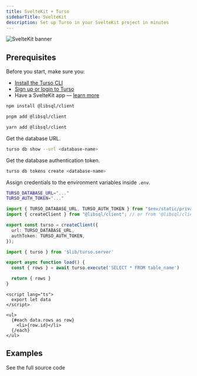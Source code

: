 ```yaml
---
title: SvelteKit + Turso
sidebarTitle: SvelteKit
description: Set up Turso in your SvelteKit project in minutes
---
```


![SvelteKit banner](/images/guides/svelte-banner.png)

## Prerequisites

Before you start, make sure you:

- [Install the Turso CLI](/cli/installation)
- [Sign up or login to Turso](/cli/authentication#signup)
- Have a SvelteKit app &mdash; [learn more](https://kit.svelte.dev/docs/creating-a-project)

<Steps>

<Step title="Install the libSQL SDK">

<CodeGroup>

```bash npm
npm install @libsql/client
```

```bash pnpm
pnpm add @libsql/client
```

```bash yarn
yarn add @libsql/client
```

</CodeGroup>

</Step>

<Step title="Configure database credentials">

Get the database URL.

```bash
turso db show --url <database-name>
```

Get the database authentication token.

```bash
turso db tokens create <database-name>
```

Assign credentials to the environment variables inside `.env`.

```bash
TURSO_DATABASE_URL="..."
TURSO_AUTH_TOKEN="..."
```

</Step>

<Step title="Configure LibSQL Client.">

```ts src/lib/turso.server.ts
import { TURSO_DATABASE_URL, TURSO_AUTH_TOKEN } from "$env/static/private";
import { createClient } from "@libsql/client"; // or from '@libsql/client/web' for Edge runtimes

export const turso = createClient({
  url: TURSO_DATABASE_URL,
  authToken: TURSO_AUTH_TOKEN,
});
```

</Step>

<Step title="Execute SQL">

<CodeGroup>

```ts src/routes/+page.server.ts
import { turso } from '$lib/turso.server'

export async function load() {
  const { rows } = await turso.execute('SELECT * FROM table_name')

  return { rows }
}
```

```svelte src/routes/+page.svelte
<script lang="ts">
  export let data
</script>

<ul>
  {#each data.rows as row}
    <li>{row.id}</li>
  {/each}
</ul>
```

</CodeGroup>

</Step>

</Steps>

## Examples

<CardGroup cols={2}>
  <Card
    title="Blog"
    icon="github"
    href="https://github.com/tursodatabase/examples/tree/master/app-at-the-polls"
  >
    See the full source code
  </Card>
</CardGroup>
